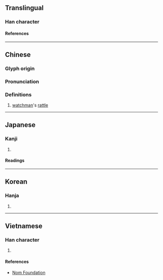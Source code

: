 {{character info}}
==Translingual==

===Han character===
{{Han char|rn=75|rad=木|as=05|sn=9|four=42941|canj=DHMY|ids=⿰木斥}}

====References====
{{Han ref|kx=0519.160|dkj=14633|dj=0907.140|hdz=21185.040|uh=67DD}}

----

==Chinese==
{{zh-forms}}

===Glyph origin===
{{Han etym}}

===Pronunciation===
{{zh-pron
|m=tuò
|c=tok3
|mc=
|oc=y
|ma=
|cat=n
}}

===Definitions===
{{zh-hanzi}}

# [[watchman]]'s [[rattle]]

----

==Japanese==

===Kanji===
{{ja-kanji|grade=|rs=木05}}

# {{rfdef|ja|sort=木05}}

====Readings====
{{ja-readings
|on=たく
|kun=ひょうしぎ, さく, ひらく
}}

----

==Korean==

===Hanja===
{{ko-hanja|탁}}

# {{rfdef|ko|sort=木05}}

----

==Vietnamese==

===Han character===
{{vi-readings|rs=木05|reading=thác}}

# {{rfdef|vi|sort=木05}}

====References====
* [http://nomfoundation.org/common/nom_details.php?codepoint=67dd Nom Foundation]